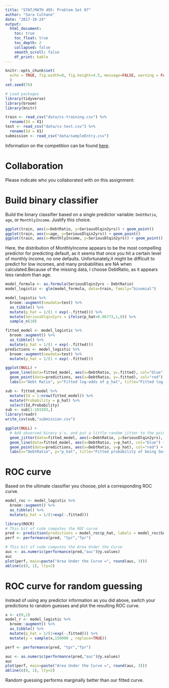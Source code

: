 ```yaml
---
title: "STAT/MATH 495: Problem Set 07"
author: "Sara Culhane"
date: "2017-10-24"
output:
  html_document:
    toc: true
    toc_float: true
    toc_depth: 2
    collapsed: false
    smooth_scroll: false
    df_print: kable
---
```


```r
knitr::opts_chunk$set(
  echo = TRUE, fig.width=8, fig.height=4.5, message=FALSE, warning = FALSE
  )
set.seed(76)

# Load packages
library(tidyverse)
library(broom)
library(knitr)

train <- read_csv("data/cs-training.csv") %>% 
  rename(Id = X1)
test <- read_csv("data/cs-test.csv") %>% 
  rename(Id = X1)
submission <- read_csv("data/sampleEntry.csv")
```

Information on the competition can be found [here](https://www.kaggle.com/c/GiveMeSomeCredit/data).



# Collaboration

Please indicate who you collaborated with on this assignment: 



# Build binary classifier

Build the binary classifier based on a single predictor variable: `DebtRatio`,
`age`, or `MonthlyIncome`. Justify this choice.
```r
ggplot(train, aes(x=DebtRatio, y=SeriousDlqin2yrs)) + geom_point()
ggplot(train, aes(x=age, y=SeriousDlqin2yrs)) + geom_point()
ggplot(train, aes(x=MonthlyIncome, y=SeriousDlqin2yrs)) + geom_point()
```

Here, the distribution of MonthlyIncome appears to be the most compelling predictor for predicting default, as it seems that once you hit a certain level of monthly income, no one defaults. Unfortunately,it might be difficult to predict for low incomes, and many probabilities are NA when calculated.Because of the missing data, I choose DebtRatio, as it appears less random than age.

```r
model_formula <- as.formula(SeriousDlqin2yrs ~ DebtRatio)
model_logistic <- glm(model_formula, data=train, family="binomial")

model_logistic %>% 
  broom::augment(newdata=test) %>% 
  as_tibble() %>% 
  mutate(p_hat = 1/(1 + exp(-.fitted))) %>% 
  mutate(SeriousDlqin2yrs = ifelse(p_hat<0.06773,1,0)) %>% 
  sample_n(10)

fitted_model <- model_logistic %>% 
  broom::augment() %>% 
  as_tibble() %>% 
  mutate(p_hat = 1/(1 + exp(-.fitted)))
predictions <- model_logistic %>% 
  broom::augment(newdata=test) %>% 
  mutate(p_hat = 1/(1 + exp(-.fitted)))

ggplot(NULL) +
  geom_line(data=fitted_model, aes(x=DebtRatio, y=.fitted), col="blue") +
  geom_point(data=predictions, aes(x=DebtRatio, y=.fitted), col="red") +
  labs(x="Debt Ratio", y="Fitted log-odds of p_hat", title="Fitted log-odds of probability of being SeriousDlqin2yrs vs debt ratio")
```

```r
sub <- fitted_model %>% 
  mutate(Id = 1:nrow(fitted_model)) %>% 
  mutate(Probability = p_hat) %>% 
  select(Id,Probability)
sub <- sub[1:101503,]
library(readr)
write_csv(sub,"submission.csv")
```



```r
ggplot(NULL) +
  # Add observed binary y's, and put a little random jitter to the points
  geom_jitter(data=fitted_model, aes(x=DebtRatio, y=SeriousDlqin2yrs), height=0.05, alpha=0.05) +
  geom_line(data=fitted_model, aes(x=DebtRatio, y=p_hat), col="blue") +
  geom_point(data=predictions, aes(x=DebtRatio, y=p_hat), col="red") +
  labs(x="DebtRatio", y="p_hat", title="Fitted probability of being Serious Dlqqin vs Monthly Income")
```



# ROC curve

Based on the ultimate classifier you choose, plot a corresponding ROC curve.

```r
model_roc <- model_logistic %>% 
  broom::augment() %>% 
  as_tibble() %>% 
  mutate(p_hat = 1/(1+exp(-.fitted)))

library(ROCR)
# This bit of code computes the ROC curve
pred <- prediction(predictions = model_roc$p_hat, labels = model_roc$SeriousDlqin2yrs)
perf <- performance(pred, "tpr","fpr")

# This bit of code computes the Area Under the Curve
auc <- as.numeric(performance(pred,"auc")@y.values)
auc
plot(perf, main=paste("Area Under the Curve =", round(auc, 3)))
abline(c(0, 1), lty=2)
```



# ROC curve for random guessing

Instead of using any predictor information as you did above, switch your
predictions to random guesses and plot the resulting ROC curve.

```r
x <- c(0,1)
model_r <- model_logistic %>% 
  broom::augment() %>% 
  as_tibble() %>% 
  mutate(p_hat = 1/(1+exp(-.fitted))) %>% 
  mutate(y = sample(x,150000 , replace=TRUE))

perf <- performance(pred, "tpr","fpr")

auc <- as.numeric(performance(pred,"auc")@y.values)
auc
plot(perf, main=paste("Area Under the Curve =", round(auc, 3)))
abline(c(0, 1), lty=2)
```

Random guessing performs marginally better than our fitted curve.